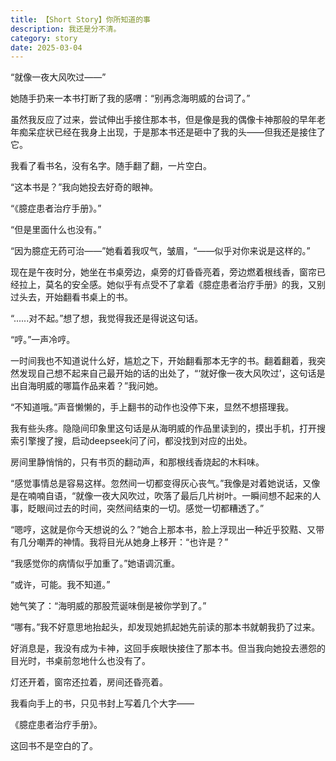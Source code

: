 ```yaml
---
title: 【Short Story】你所知道的事
description: 我还是分不清。 
category: story
date: 2025-03-04
---
```




“就像一夜大风吹过——”

她随手扔来一本书打断了我的感喟：“别再念海明威的台词了。”

虽然我反应了过来，尝试伸出手接住那本书，但是像是我的偶像卡神那般的早年老年痴呆症状已经在我身上出现，于是那本书还是砸中了我的头——但我还是接住了它。

我看了看书名，没有名字。随手翻了翻，一片空白。

“这本书是？”我向她投去好奇的眼神。

“《臆症患者治疗手册》。”

“但是里面什么也没有。”

“因为臆症无药可治——”她看着我叹气，皱眉，“——似乎对你来说是这样的。”

现在是午夜时分，她坐在书桌旁边，桌旁的灯昏昏亮着，旁边燃着根线香，窗帘已经拉上，莫名的安全感。她似乎有点受不了拿着《臆症患者治疗手册》的我，又别过头去，开始翻看书桌上的书。

“......对不起。”想了想，我觉得我还是得说这句话。

“哼。”一声冷哼。

一时间我也不知道说什么好，尴尬之下，开始翻看那本无字的书。翻着翻着，我突然发现自己想不起来自己最开始的话的出处了，“‘就好像一夜大风吹过’，这句话是出自海明威的哪篇作品来着？”我问她。

“不知道哦。”声音懒懒的，手上翻书的动作也没停下来，显然不想搭理我。

我有些头疼。隐隐间印象里这句话是从海明威的作品里读到的，摸出手机，打开搜索引擎搜了搜，启动deepseek问了问，都没找到对应的出处。

房间里静悄悄的，只有书页的翻动声，和那根线香烧起的木料味。

“感觉事情总是容易这样。忽然间一切都变得灰心丧气。”我像是对着她说话，又像是在喃喃自语，“就像一夜大风吹过，吹落了最后几片树叶。一瞬间想不起来的人事，眨眼间过去的时间，突然间结束的一切。感觉一切都糟透了。”

“嗯哼，这就是你今天想说的么？”她合上那本书，脸上浮现出一种近乎狡黠、又带有几分嘲弄的神情。我将目光从她身上移开：“也许是？”

“我感觉你的病情似乎加重了。”她语调沉重。

“或许，可能。我不知道。”

她气笑了：“海明威的那股荒诞味倒是被你学到了。”

“哪有。”我不好意思地抬起头，却发现她抓起她先前读的那本书就朝我扔了过来。

好消息是，我没有成为卡神，这回手疾眼快接住了那本书。但当我向她投去懑怨的目光时，书桌前忽地什么也没有了。

灯还开着，窗帘还拉着，房间还昏亮着。

我看向手上的书，只见书封上写着几个大字——

《臆症患者治疗手册》。

这回书不是空白的了。




